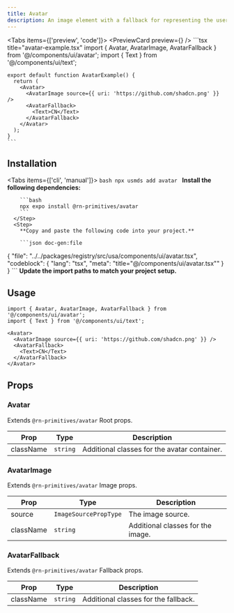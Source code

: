 ```yaml
---
title: Avatar
description: An image element with a fallback for representing the user.
---
```



<Tabs items={['preview', 'code']}>
  <Tab value="preview">
    <PreviewCard preview={<AvatarPreview />} />
  </Tab>
  <Tab value="code">
    ```tsx title="avatar-example.tsx"
    import { Avatar, AvatarImage, AvatarFallback } from '@/components/ui/avatar';
    import { Text } from '@/components/ui/text';

    export default function AvatarExample() {
      return (
        <Avatar>
          <AvatarImage source={{ uri: 'https://github.com/shadcn.png' }} />
          <AvatarFallback>
            <Text>CN</Text>
          </AvatarFallback>
        </Avatar>
      );
    }
    ```
  </Tab>
</Tabs>

## Installation

<Tabs items={['cli', 'manual']}>
  <Tab value="cli">
    ```bash
    npx usmds add avatar
    ```
  </Tab>
  <Tab value="manual">
    <Steps>
      <Step>
        **Install the following dependencies:**

        ```bash
        npx expo install @rn-primitives/avatar
        ```
      </Step>
      <Step>
        **Copy and paste the following code into your project.**

        ```json doc-gen:file
{
  "file": "../../packages/registry/src/usa/components/ui/avatar.tsx",
  "codeblock": {
    "lang": "tsx",
    "meta": "title=\"@/components/ui/avatar.tsx\""
  }
}
        ```
      </Step>
      <Step>
        **Update the import paths to match your project setup.**
      </Step>
    </Steps>
  </Tab>
</Tabs>

## Usage

```tsx
import { Avatar, AvatarImage, AvatarFallback } from '@/components/ui/avatar';
import { Text } from '@/components/ui/text';

<Avatar>
  <AvatarImage source={{ uri: 'https://github.com/shadcn.png' }} />
  <AvatarFallback>
    <Text>CN</Text>
  </AvatarFallback>
</Avatar>
```

## Props

### Avatar

Extends `@rn-primitives/avatar` Root props.

| Prop | Type | Description |
|------|------|-------------|
| className | `string` | Additional classes for the avatar container. |

### AvatarImage

Extends `@rn-primitives/avatar` Image props.

| Prop | Type | Description |
|------|------|-------------|
| source | `ImageSourcePropType` | The image source. |
| className | `string` | Additional classes for the image. |

### AvatarFallback

Extends `@rn-primitives/avatar` Fallback props.

| Prop | Type | Description |
|------|------|-------------|
| className | `string` | Additional classes for the fallback. |

